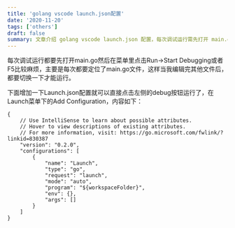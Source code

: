 ```yaml
---
title: 'golang vscode launch.json配置'
date: '2020-11-20'
tags: ['others']
draft: false
summary: 文章介绍 golang vscode launch.json 配置，每次调试运行需先打开 main.go 麻烦，增加配置后可直接点击左侧 debug 按钮运行，给出了具体配置内容。 
---
```


每次调试运行都要先打开main.go然后在菜单里点击Run->Start Debugging或者F5比较麻烦，主要是每次都要定位了main.go文件，这样当我编辑完其他文件后，都要切换一下才能运行。


下面增加一下Launch.json配置就可以直接点击左侧的debug按钮运行了，在Launch菜单下的Add Configuration，内容如下：
```
{
    // Use IntelliSense to learn about possible attributes.
    // Hover to view descriptions of existing attributes.
    // For more information, visit: https://go.microsoft.com/fwlink/?linkid=830387
    "version": "0.2.0",
    "configurations": [
        {
            "name": "Launch",
            "type": "go",
            "request": "launch",
            "mode": "auto",
            "program": "${workspaceFolder}",
            "env": {},
            "args": []
        }
    ]
}
```